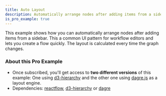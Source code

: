 ```yaml
---
title: Auto Layout
description: Automatically arrange nodes after adding items from a sidebar.
is_pro_example: true
---
```



<ExampleLayout>
  This example shows how you can automatically arrange nodes after adding items
  from a sidebar. This a common UI pattern for workflow editors and lets you
  create a flow quickly. The layout is calculated every time the graph changes.
  <ProExampleViewer variant="dark" slug="auto-layout" />

### About this Pro Example

- Once subscribed, you'll get access to **two different versions** of this example: One using [d3-hierarchy](https://github.com/d3/d3-hierarchy) and the
  other one using [dagre.js](https://github.com/dagrejs/dagre) as a layout
  engine.
- Dependencies: [reactflow](https://www.npmjs.com/package/reactflow), [d3-hierarchy](https://www.npmjs.com/package/d3-hierarchy) or [dagre](https://www.npmjs.com/package/dagre)

</ExampleLayout>
<RemoteCodeViewer
  source={`${process.env.NEXT_PUBLIC_EXAMPLES_URL}/examples/layout/auto-layout/source.json`}
  preview={`${process.env.NEXT_PUBLIC_EXAMPLES_URL}/examples/layout/auto-layout/index.html`}
  framework="react"
/>